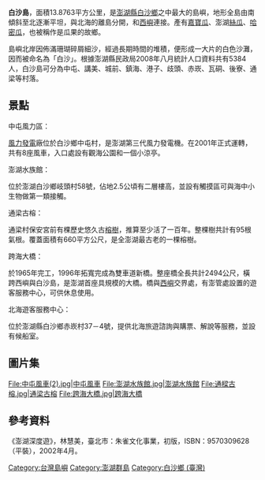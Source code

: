 {{howto|time=2015-03-15T08:40:24+00:00}}

{{Otheruses|subject=台灣澎湖縣的島嶼|other=其他同名島嶼|白沙島}}

{{Infobox islands
| name             = 白沙島
| native name      = 
| native name link = 
| native_name_lang = 
| image name       = 
| image size       = 
| image caption    = 
| image alt        = 
| locator map      =  {{澎湖群島主要島嶼位置圖}}
| map              = Taiwan
| map_alt          = 
| map_width        = 
| map_caption      = 
| map_relief       = 
| map_mark         = 
| map_mark_width   = 7
| label            = 
| label_position   = 
| coordinates      = {{coord|23|39|52|N|119|35|18|E|region:TW-PEN_type:isle_scale:1000000|display=inline,title}}
| location         = [[東亞|東亞]]
| archipelago      = [[澎湖群島|澎湖群島]]
| waterbody        = [[臺灣海峽|臺灣海峽]]
| total islands    = 
| major islands    = 
| area km2         = 13.8763
| length km        = 
| width km         = 
| coastline km     = 46.525
| elevation m      = 42
| highest mount    = 
| country          = {{ROC-TW}}
| country admin divisions title 1    = [[縣_(中華民國)|縣]]
| country admin divisions 1          = [[澎湖縣|澎湖縣]]
| country admin divisions title 2    = [[鄉_(中華民國)|鄉]]
| country admin divisions 2          = [[白沙鄉_(台灣)|白沙鄉]]
| country largest city               = 
| country capital and largest city   = 
| demonym          = 
| population       = 
| population as of = 
| population footnotes = 
| density km2      = 
| ethnic groups    = 
}}
'''白沙島'''，面積13.8763平方公里，是[[澎湖縣|澎湖縣]][[白沙鄉_(台灣)|白沙鄉]]之中最大的島嶼，地形全島由南傾斜至北逐漸平坦，與北海的離島分開，和[[西嶼|西嶼]]連接。產有[[嘉寶瓜|嘉寶瓜]]、澎湖[[絲瓜|絲瓜]]、[[哈密瓜|哈密瓜]]，也被稱作是瓜果的故鄉。

島嶼北岸因佈滿珊瑚碎屑細沙，經過長期時間的堆積，便形成一大片的白色沙灘，因而被命名為「白沙」。根據澎湖縣民政局2008年八月統計人口資料共有5384人，白沙島可分為中屯、講美、城前、鎮海、港子、歧頭、赤崁、瓦硐、後寮、通梁等村落。

==景點==
;中屯風力區：
[[風力發電|風力發電]]廠位於白沙鄉中屯村，是澎湖第三代風力發電機。在2001年正式運轉，共有8座風車，入口處設有觀海公園和一個小涼亭。

;澎湖水族館：
位於澎湖白沙鄉岐頭村58號，佔地2.5公頃有二層樓高，並設有觸摸區可與海中小生物做第一類接觸。

;通梁古榕：
通梁村保安宮前有棵歷史悠久古[[榕樹|榕樹]]，推算至少活了一百年。整棵樹共計有95根氣根。覆蓋面積有660平方公尺，是全澎湖最古老的一棵榕樹。

;跨海大橋：
於1965年完工，1996年拓寬完成為雙車道新橋。整座橋全長共計2494公尺，橫跨西嶼與白沙島，是澎湖首座具規模的大橋。橋與[[西嶼|西嶼]]交界處，有澎管處設置的遊客服務中心，可供休息使用。

;北海遊客服務中心：
位於澎湖縣白沙鄉赤崁村37－4號，提供北海旅遊諮詢與購票、解說等服務，並設有候船室。

== 圖片集 ==
<gallery>
File:中屯風車(2).jpg|中屯風車
File:澎湖水族館.jpg|澎湖水族館
File:通樑古榕.jpg|通梁古榕
File:跨海大橋.jpg|跨海大橋
</gallery>

==參考資料==
{{Portal|台湾}}
《澎湖深度遊》，林慧美，臺北市：朱雀文化事業，初版，ISBN：9570309628（平裝），2002年4月。

{{中華民國島嶼}}
[[Category:台灣島嶼|Category:台灣島嶼]]
[[Category:澎湖群島|Category:澎湖群島]]
[[Category:白沙鄉_(臺灣)|Category:白沙鄉 (臺灣)]]
